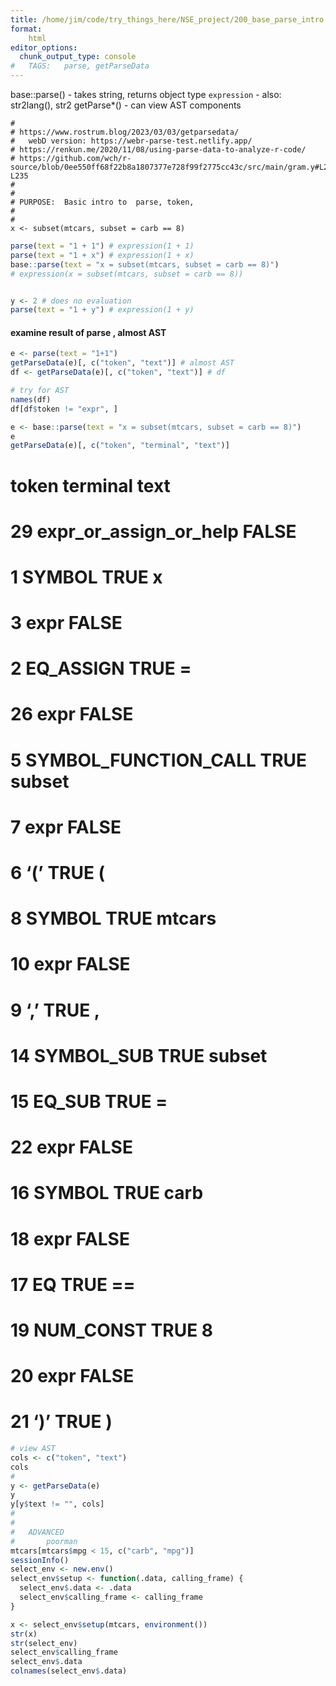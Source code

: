 ```yaml
---
title: /home/jim/code/try_things_here/NSE_project/200_base_parse_intro.qmd 
format:
    html
editor_options: 
  chunk_output_type: console
#   TAGS:   parse, getParseData
---
```


base::parse() 
    -   takes string, returns object type `expression`
    -   also: str2lang(), str2
getParse*() 
    -   can view AST components

    #
    # https://www.rostrum.blog/2023/03/03/getparsedata/
    #   webD version: https://webr-parse-test.netlify.app/
    # https://renkun.me/2020/11/08/using-parse-data-to-analyze-r-code/
    # https://github.com/wch/r-source/blob/0ee550ff68f22b8a1807377e728f99f2775cc43c/src/main/gram.y#L2312-L235
    #
    #
    # PURPOSE:  Basic intro to  parse, token,
    #
    #
    x <- subset(mtcars, subset = carb == 8)


```r
parse(text = "1 + 1") # expression(1 + 1)
parse(text = "1 + x") # expression(1 + x)
base::parse(text = "x = subset(mtcars, subset = carb == 8)")
# expression(x = subset(mtcars, subset = carb == 8))


y <- 2 # does no evaluation
parse(text = "1 + y") # expression(1 + y)
```

#### examine result of parse , almost AST
```r
e <- parse(text = "1+1")
getParseData(e)[, c("token", "text")] # almost AST
df <- getParseData(e)[, c("token", "text")] # df

# try for AST
names(df)
df[df$token != "expr", ]

e <- base::parse(text = "x = subset(mtcars, subset = carb == 8)")
e
getParseData(e)[, c("token", "terminal", "text")]
```
#                     token terminal   text
# 29 expr_or_assign_or_help    FALSE
# 1                  SYMBOL     TRUE      x
# 3                    expr    FALSE
# 2               EQ_ASSIGN     TRUE      =
# 26                   expr    FALSE
# 5    SYMBOL_FUNCTION_CALL     TRUE subset
# 7                    expr    FALSE
# 6                     '('     TRUE      (
# 8                  SYMBOL     TRUE mtcars
# 10                   expr    FALSE
# 9                     ','     TRUE      ,
# 14             SYMBOL_SUB     TRUE subset
# 15                 EQ_SUB     TRUE      =
# 22                   expr    FALSE
# 16                 SYMBOL     TRUE   carb
# 18                   expr    FALSE
# 17                     EQ     TRUE     ==
# 19              NUM_CONST     TRUE      8
# 20                   expr    FALSE
# 21                    ')'     TRUE      )


```r
# view AST
cols <- c("token", "text")
cols
#
y <- getParseData(e)
y
y[y$text != "", cols]
#
#
#   ADVANCED
#       poorman
mtcars[mtcars$mpg < 15, c("carb", "mpg")]
sessionInfo()
select_env <- new.env()
select_env$setup <- function(.data, calling_frame) {
  select_env$.data <- .data
  select_env$calling_frame <- calling_frame
}

x <- select_env$setup(mtcars, environment())
str(x)
str(select_env)
select_env$calling_frame
select_env$.data
colnames(select_env$.data)
```
